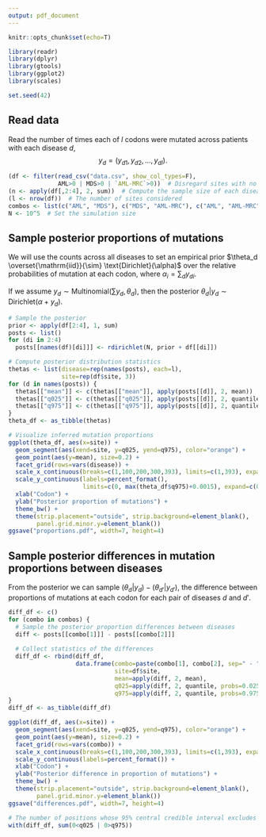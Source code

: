 ```yaml
---
output: pdf_document
---
```


```r
knitr::opts_chunk$set(echo=T)
```

```r
library(readr)
library(dplyr)
library(gtools)
library(ggplot2)
library(scales)

set.seed(42)
```

## Read data

Read the number of times each of $l$ codons were mutated across patients with each disease $d$,
$$y_d=(y_{d1}, y_{d2}, \ldots, y_{dl}).$$
```r
(df <- filter(read_csv("data.csv", show_col_types=F),
              AML>0 | MDS>0 | `AML-MRC`>0))  # Disregard sites with no mutations
(n <- apply(df[,2:4], 2, sum))  # Compute the sample size of each disease
(l <- nrow(df))  # The number of sites considered
combos <- list(c("AML", "MDS"), c("MDS", "AML-MRC"), c("AML", "AML-MRC"))
N <- 10^5  # Set the simulation size
```


## Sample posterior proportions of mutations

We will use the counts across all diseases to set an empirical prior $\theta_d \overset{\mathrm{iid}}{\sim} \text{Dirichlet}(\alpha)$ over the relative probabilities of mutation at each codon, where $\alpha_i=\sum_d y_{di}.$

If we assume $y_d \sim \text{Multinomial}(\sum y_d, \theta_d)$, then the posterior $\theta_d | y_d \sim \text{Dirichlet}(\alpha + y_d).$

```r
# Sample the posterior
prior <- apply(df[2:4], 1, sum)
posts <- list()
for (di in 2:4)
  posts[[names(df)[di]]] <- rdirichlet(N, prior + df[[di]])
```

```r
# Compute posterior distribution statistics
thetas <- list(disease=rep(names(posts), each=l),
               site=rep(df$site, 3))
for (d in names(posts)) {
  thetas[["mean"]] <- c(thetas[["mean"]], apply(posts[[d]], 2, mean))
  thetas[["q025"]] <- c(thetas[["q025"]], apply(posts[[d]], 2, quantile, probs=0.025))
  thetas[["q975"]] <- c(thetas[["q975"]], apply(posts[[d]], 2, quantile, probs=0.975))
}
theta_df <- as_tibble(thetas)
```

```r
# Visualize inferred mutation proportions
ggplot(theta_df, aes(x=site)) +
  geom_segment(aes(xend=site, y=q025, yend=q975), color="orange") +
  geom_point(aes(y=mean), size=0.2) +
  facet_grid(rows=vars(disease)) +
  scale_x_continuous(breaks=c(1,100,200,300,393), limits=c(1,393), expand=c(0,0)) +
  scale_y_continuous(labels=percent_format(),
                     limits=c(0, max(theta_df$q975)+0.0015), expand=c(0,0)) +
  xlab("Codon") +
  ylab("Posterior proportion of mutations") +
  theme_bw() +
  theme(strip.placement="outside", strip.background=element_blank(),
        panel.grid.minor.y=element_blank())
ggsave("proportions.pdf", width=7, height=4)
```

## Sample posterior differences in mutation proportions between diseases

From the posterior we can sample $(\theta_d|y_d) - (\theta_{d'}|y_{d'})$, the difference between proportions of mutations at each codon for each pair of diseases $d$ and $d'$.

```r
diff_df <- c()
for (combo in combos) {
  # Sample the posterior proportion differences between diseases
  diff <- posts[[combo[1]]] - posts[[combo[2]]]
  
  # Collect statistics of the differences
  diff_df <- rbind(diff_df,
                   data.frame(combo=paste(combo[1], combo[2], sep=" - "),
                              site=df$site,
                              mean=apply(diff, 2, mean),
                              q025=apply(diff, 2, quantile, probs=0.025),
                              q975=apply(diff, 2, quantile, probs=0.975)))
}
diff_df <- as_tibble(diff_df)
```

```r
ggplot(diff_df, aes(x=site)) +
  geom_segment(aes(xend=site, y=q025, yend=q975), color="orange") +
  geom_point(aes(y=mean), size=0.2) +
  facet_grid(rows=vars(combo)) +
  scale_x_continuous(breaks=c(1,100,200,300,393), limits=c(1,393), expand=c(0,0)) +
  scale_y_continuous(labels=percent_format()) +
  xlab("Codon") +
  ylab("Posterior difference in proportion of mutations") +
  theme_bw() +
  theme(strip.placement="outside", strip.background=element_blank(),
        panel.grid.minor.y=element_blank())
ggsave("differences.pdf", width=7, height=4)

# The number of positions whose 95% central credible interval excludes zero
with(diff_df, sum(0<q025 | 0>q975))
```
